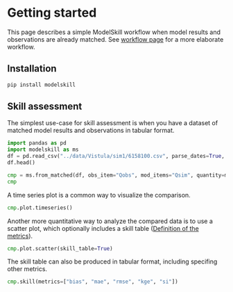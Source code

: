 # Getting started


This page describes a simple ModelSkill workflow when model
results and observations are already matched. See [workflow page](workflow.qmd) for a more elaborate workflow.   

## Installation

```bash
pip install modelskill
```

## Skill assessment

The simplest use-case for skill assessment is when you have a dataset of matched model results and observations in tabular format.

```python
import pandas as pd
import modelskill as ms
df = pd.read_csv("../data/Vistula/sim1/6158100.csv", parse_dates=True, index_col="Date")
df.head()
```

```python
cmp = ms.from_matched(df, obs_item="Qobs", mod_items="Qsim", quantity=ms.Quantity("Discharge", "m3/s"))
cmp
```

A time series plot is a common way to visualize the comparison.

```python
cmp.plot.timeseries()
```

Another more quantitative way to analyze the compared data is to use a scatter plot, which optionally includes a skill table ([Definition of the metrics](`modelskill.metrics`)).

```python
cmp.plot.scatter(skill_table=True)
```

The skill table can also be produced in tabular format, including specifing other metrics.

```python
cmp.skill(metrics=["bias", "mae", "rmse", "kge", "si"])
```